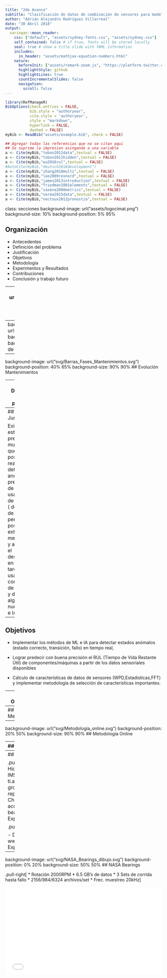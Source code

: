 ```yaml
---
title: "2do Avance"
subtitle: "Clasificación de datos de combinación de sensores para modelos de pronósticos en componentes mecánicos"
author: "Adrián Alejandro Rodríguez Villarreal"
date: "30 Abril 2018"
output:
  xaringan::moon_reader:
    css: ["default", "assets/sydney-fonts.css", "assets/sydney.css"]
    self_contained: false # if true, fonts will be stored locally
    seal: true # show a title slide with YAML information
    includes:
      in_header: "assets/mathjax-equation-numbers.html"
    nature:
      beforeInit: ["assets/remark-zoom.js", "https://platform.twitter.com/widgets.js"]
      highlightStyle: github
      highlightLines: true
      countIncrementalSlides: false
      navigation:
        scroll: false
---
```


```r
library(RefManageR)
BibOptions(check.entries = FALSE, 
           bib.style = "authoryear", 
           cite.style = 'authoryear', 
           style = "markdown",
           hyperlink = FALSE, 
           dashed = FALSE)
myBib <- ReadBib("assets/example.bib", check = FALSE)

## Agregar todas las referencias que no se citan aqui
## Se suprime la impresion asingando a una variable
a <- Cite(myBib,"tobon2012data",textual = FALSE)
a <- Cite(myBib,"tobon2011hidden",textual = FALSE)
a <- Cite(myBib,"wu2016rul",textual = FALSE)
#AutoCite(myBib,"deutsch2018development")
a <- Cite(myBib,"zhang2018multi",textual = FALSE)
a <- Cite(myBib,"lee2009rexnord",textual = FALSE)
a <- Cite(myBib,"james2013introduction",textual = FALSE)
a <- Cite(myBib,"friedman2001elements",textual = FALSE)
a <- Cite(myBib,"saxena2008metrics",textual = FALSE)
a <- Cite(myBib,"verma2015data",textual = FALSE)
a <- Cite(myBib,"nectoux2012pronostia",textual = FALSE)

```


class: secciones
background-image: url("assets/logocimat.png")
background-size: 10%
background-position: 5% 95%

## Organización


- Antecedentes
- Definición del problema
- Justificación
- Objetivos
- Metodología 
- Experimentos y Resultados
- Contribuciones
- Conclusión y trabajo futuro

---
background-image: url("svg/Mantenimiento_Diagrama.svg")
background-position: 30% 40%
background-size: 90% 90%
## Antecedentes
### <center> Tipos de Mantenimiento </center>

---
background-image: url("svg/Dibujo_Degradacion_sistema.svg")
background-position: 40% 65%
background-size: 60% 80%
## Esquema de degradación de un sistema

---
background-image: url("svg/Barras_Fases_Mantenimientos.svg")
background-position: 40% 65%
background-size: 90% 90%
## Evolución Mantenimientos

---
## Definición del problema

- Detección de estados anómalos y el estado actual de la máquina.

- Calcular los tiempos de vida restante útil de Máquinas/herramientas
en base a la información de múltiples sensores en tiempo real

- Conjuntar los 2 procesos previos, para predecir el RUL en el caso de que se haya entrado a la fase de transición


<!-- We aim to monitor the status  of the machine health in real time using multiple sensors and develop a machine learning based algorithm to automate predictive maintenance methodology. We divide the problem into two parts: -->
<!-- To monitor the state of the machine (normal, transition, fail) based on the information of the sensors in real time  -->
<!-- Compute the Remaining Useful Life (RUL) of the machine. -->

---
## Justificación

Existen estudios previos que muestran que es posible realizar la
detección de anomalías y predicción de vida útil usando datos de
sensores ( de un tipo de sensor), pero es posible extender las
metodologías y aumentar el desempeño en estas tareas usando la
combinación de sensores y desarrollar algoritmos nuevo de ML e IA.


---
## Objetivos
- Implementar los métodos de ML e IA para detectar estados
anómalos (estado correcto, transición, fallo) en tiempo real,


- Lograr predecir con buena precisión el RUL (Tiempo de Vida
Restante Útil) de componentes/máquinas a partir de los datos
sensoriales disponibles


- Cálculo de características de datos de sensores
(WPD,Estadistícas,FFT) y implementar metodología de
selección de características importantes.

---
## Objetivos


- Implementar en diferentes aplicaciones (Componentes críticos
de sistemas hidráulicos, drilling)


- Se pretende exponer las ventajas de métodos más recientes vs
métodos clásicos, y de los métodos propuestos contra los métodos de la literatura.

---
## Metodología
<center><img src="svg/Metodologia_Metodos_Anomalías.svg" width=70% height=35% align="top"></center>
<hr>
<center><img src="svg/Metodologia_Metodos_RUL.svg" width=70% height=35% align="top"></center>

---
background-image: url("svg/Metodologia_online.svg")
background-position: 20% 50%
background-size: 90% 90%
## Metodología Online

---
## Metodología
### Métricas

Para comparar los modelos y sus desempeños se usará algunas métricas relevantes como las siguientes:

.pull-left[
**Regresión**
- MAE - $\frac{1}{n}\sum_{j=1}^{n}|\Delta(i)|$
- SMAPE - $\frac{1}{n}\sum_{j=1}^{n}|\frac{100\Delta(i)^2}{ (y_i+\hat{y_i})/2 }|$
- RMSE - $\sqrt{\frac{1}{n}\sum_{j=1}^{n}|\frac{100\Delta(i)^2}{y_i }|}$
- Métricas específicas para penalizar pronósticos que sobrepasen RUL real
]
.pull-right[
**Clasificación**
- accuracy - $\frac{(TP+TN)}{TP+FP+FN+TN}$
- precisión - $\frac{TP}{TP+FP}$ 
- recall - $\frac{TP}{TP+FN}$
- F1 - $2*\frac{Precision*Recall}{Precision+Recall}$
- ... Otras métricas para clases desbalanceadas
]

---
## Datos para experimentos

.pull-left[
#### Componentes Hidráulicos
- NASA Bearings IMS
  - ti.arc.nasa.gov/tech/dash/-groups/pcoe/prognostic-data-repository/
- FEMTO PHM 2012 Challenge
  - data-acoustics.com/measurements/-bearing-faults/bearing-6/
- Experimentos Bearing CIDESI
]

.pull-right[
#### Drilling

- Drilling (IIT)
  - www.iitk.ac.in/iil/datasets/
- Experimentos Drilling CIDESI
]

---
background-image: url("svg/NASA_Bearings_dibujo.svg")
background-position: 0% 20%
background-size: 50% 50%
## NASA Bearings

.pull-right[
* Rotación 2000RPM
* 6.5 GB's de datos
* 3 Sets de corrida hasta fallo
* 2156/984/6324 archivos/set
* Frec. muestreo 20kHz
]

<iframe src="htmls/NASA_rms.html" width="100%" height="280" style="border: none;">

---
## DRILLING

<img src="svg/Drilling_tipos_fallos.svg"></img>
.pull-left[

<img src="svg/drill_err1.gif" width=512 height=110>
<img src="svg/drill_err2.gif" width=512 height=110>
<img src="svg/drill_err3.gif" width=512 height=110>

]

.pull-right[
- 3-AxisCNC EMCO Concept Mill 105
- Broca de 9 mm de diámetro
- Frec. muestreo = 32768 Hz
- 4 Estados (3 Fallos, 1 Perfecto)
- 121 Muestras Totales
- Cada muestra consta de 8 seg
]

http://www.iitk.ac.in/iil/datasets/

---
background-image: url("svg/Degreadacion_tiempo_fft_tiempo.draw.svg")
background-position: -15% 60%
background-size: 60% 80%

## FEMTO PHM2012

.pull-right[
<img src="serie_degradacion.gif" width=300 height=342>
</br> 
Frec. muestreo: 25.6 KHZ </br>
3 Tipos de Condición </br>
6/11 Corridas Train-Test</br>
2GB Información.</br>
]
<br>
<br>
http://data-acoustics.com/measurements/bearing-faults/bearing-6/

---
## Estadísticos para el dominio del Tiempo

Dependiendo la frecuencia de muestreo de la señal y de las frecuencias internas de la señal, es posible sumarizar la información y reducir a una matriz de características por cada cierto segmento de un tamaño apropiado con lo cual puede ser más manejable tratar la información para dejarla lista para realizar clasificación o agregación

.pull-left[
- Media absoluta 
- Raiz cuadratica media
- Asimetría (Skewness)
- Rango intercuartil
- Picos encima de cuartiles superiores

]

.pull-right[
- Desviación estándar
- Distancia pico a pico (peak to peak)
- Varianza
- Kurtosis (cuarto momento)
- Entropía
]


---
background-image: url("svg/WPD(1).svg")
background-position: 40% 40%
background-size: 70% 70%
## <sup>Wavelet Packet Transform y Wavelet Decomposition</sup>

---
background-image: url("svg/FFT.svg")
background-position: 40% 40%
background-size: 70% 70%
## Fast Fourier Transform

---
background-image: url("svg/Matriz_features.svg")
background-position: 40% 40%
background-size: 70% 70%
## Matriz de Características


---
## Experimento clasificación de errores (Drilling)

- Se realizó un ejercicio de clasificación sobre datos de Drilling, para usar algunos de los pasos como es el preprocesamiento, la transformación de características y la clasificación en sí. Aún está pendiente realizar Optimización de hiperparametros y validar con varias métricas el desempeño.

- Se mandó ejecutar varios clasificadores base para ver cuanta diferencia se muestra entre los clasificadores base contra los de boosting y bagging, y ver si los que consideran relaciones lineales logran algo por encima del azar.


<!-- --- -->

<!-- ## Resultados Clasificación Drill Data Set -->

<!-- **Resultados** -->

<!-- | Index | classifier                   | train_score | test_score | train_time | -->
<!-- |-------|------------------------------|-------------|------------|------------| -->
<!-- | 0     | Gradient Boosting Classifier | 1           | 0.982877   | 2.140795   | -->
<!-- | 1     | Random Forest                | 1           | 0.958904   | 0.039526   | -->
<!-- | 3     | Nearest Neighbors            | 0.946108    | 0.928082   | 0.00812    | -->
<!-- | 4     | Decision Tree                | 1           | 0.900685   | 0.142393   | -->
<!-- | 2     | Logistic Regression          | 0.85479     | 0.84589    | 0.325299   | -->
<!-- | 8     | AdaBoost                     | 0.838323    | 0.780822   | 0.95439    | -->
<!-- | 7     | Naive Bayes                  | 0.754491    | 0.756849   | 0.006918   | -->
<!-- | 6     | Neural Net                   | 0.55988     | 0.537671   | 0.359009   | -->
<!-- | 5     | Linear SVM                   | 1           | 0.246575   | 0.375702   | -->
<!-- | 9     | Gaussian Process             | 1           | 0.239726   | 1.829299   | -->

---
## Clasificación Drilling Accuracy/Performance

<span><iframe src="bar_accuracy.html" width="49%" height="500" style="border: none;"></iframe></span>
<span><iframe src="bar_tiempo.html" width="49%" height="500" style="border: none;"></iframe></span>

---
background-image: url("svg/Res_Confusion_DRILL.svg")
background-position: 70% 60%
background-size: 80% 80%
## Resultados

---
## FEMTO PHM 2012 (Metodologías)

Se ha aplicado 2 metodologías :
- Usar los datos de entrenamiento sin considerar estratificar modelos en base a tipos de Bearings

- Generación de modelo por cada tipo de Bearing, y selección de modelo usando (DTW, HMM) 

Al momento ambos métodos presentan resultados no mejores al ganador de la competencia

---
background-image: url("svg/Copia_de_EsquemaProceso.svg")
background-position: 40% 40%
background-size: 90% 90%
## FEMTO PHM 2012 (Metodologías)


---
## FEMTO PHM 2012 (Resultados)
<img src="png/1.png" width="37%" height="25%">
<img src="png/3.png" width="37%" height="25%">
<img src="png/4.png" width="37%" height="25%">
<img src="png/5_noseleccion.png" width="37%" height="25%">

---
## FEMTO PHM 2012 (Resultados)
Para la competencia PHM 2012 **`r Citet(myBib,"nectoux2012pronostia")`** se solicita usar una métrica que penaliza más los pronósticos tardíos


$$\%Er_i = 100*\frac{ActRUL_{i}-\hat{RUL}}{ActRUL_i}$$

y la penalización se realiza con la siguiente función


$$
   A_{i} = 
   \begin{cases}
       e^{-ln(0.5)(Er_i/0.5)} & \text{si $Er_i \leq 0$}\\
       e^{+ln(0.5)(Er_i/20)} & \text{si $Er_i \geq 0$}\\
  \end{cases}
$$

- Sin seleccionar modelo en base a datos de señal: $A_i ~ 0.10-0.15$
- Seleccionando modelo en base a DTW o HMM : $A_i ~ 0.20-0.25$
- Ganador de la competencia Sutrisino **`r Citet(myBib,"sutrisno2012estimation")`**: $0.3066$


---
## NASA Bearings IMS (Análisis Exploratorio)

<iframe src="htmls/entropia_time.html" width="49%" height="360"></iframe> 
<iframe src="htmls/chunk1_fft.html" width="49%" height="360"> </iframe>

<iframe src="htmls/energia_wavelet_nodo0.html" width="99%" height="300"></iframe>

---
## NASA Bearings (Metodologías )
Se está desarrollando y buscando la metodología adecuada, 

- Obtener características, Selección de Variables importantes, Usar cada señal por separado, Seleccionar mejor modelo según ajuste de señal de prueba.
- Usar método MoG-HMM como se propone en **`r Citet(myBib,"tobon2012data")`**
- (Pendiente) Aumentar características agregando como predictor la clasificación del estado de la maquina (bueno,transición)


---
## NASA Bearings (Resultados)
Aún se está en desarrollo por lo cual aún no se tiene resultados concluyentes para este experimentos, a excepción de pruebas de validación.

---
## Contribuciones

- Existen estudios previos que muestran que es posible realizar la detección de anomalías con el sensor, por ejemplo: es posible detectar las fallas de bombas y cálculo de RUL con los datos de acelerómetros, en este estudio proponemos combinación de sensores (acelerómetro, voltaje y corriente) para mejorar la precisión del resultado del modelo de pronóstico.

- Algoritmo corriendo durante la generación de los datos.


---
## Conclusión y Trabajo Futuro

- Se comparó métodos base o clásicos contra métodos de boosting para comprobar la diferencia en desempeño.

- Se vio que es posible aumentar la exactitud de las predicciones de clasificación, usando características Wavelets.

- Para la parte de Predicción de tiempo o ciclos de vida restante útil, se ha probado varias metodologías y aun se esta realizando desarrollo y pruebas de otra metodología.

- En cuanto al documento formal de la tesina se tiene un avance considerable, falta agregar parte de los resultados que se tienen más los que faltan, y agregar un capítulo de teoría.

---
## Bibliografía

```r
PrintBibliography(myBib,start = 1,end = 5)
```

---
## Bibliografía

```r
PrintBibliography(bib=myBib,start = 6,end =10)
```

<!-- Ejemplos codigo -->
<!-- .pull-left[ -->
<!-- <img src="http://phdcomics.com/comics/archive/phd101212s.gif" width=300 height=400> -->
<!-- ] -->

<!-- .pull-right[ -->
<!-- <img src="http://phdcomics.com/comics/archive/phd052810s.gif" width=300 height=242> -->
<!-- ] -->

<!-- Util para sacar colores https://community.linuxmint.com/software/view/gpick -->


<!-- knitr::kable(matrix(rnorm(120),ncol = 12,nrow =10 ),format="latex") -->
 <!-- Render equations in SVG -->
 
<!--  --- -->
<!-- class: title-slide -->
<!-- background-image: url("assets/logocimat.png") -->
<!-- background-position: 10% 90%, 100% 50% -->
<!-- background-size: 160px, 100% 100% -->

<!-- # .black[Manual title slide] -->

<!-- ## Subtitle -->

<!-- ### Author -->

<!-- ### Date -->

<!-- Generar tablas markdown https://www.tablesgenerator.com/markdown_tables -->

<!-- - `r AutoCite(myBib,"tobon2012data")` -->

<!-- --- -->
<!-- ## Video  -->

<!-- <video src="/home/adrianrdzv/Escritorio/CIMAT/TESINA/protocolo_entrega/videos/Experimentacion_drill.mp4">[alt]</video> -->